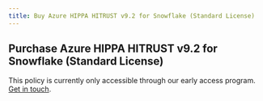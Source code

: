 ```yaml
---
title: Buy Azure HIPPA HITRUST v9.2 for Snowflake (Standard License)
---
```


## Purchase Azure HIPPA HITRUST v9.2 for Snowflake (Standard License)

This policy is currently only accessible through our early access program. [Get in touch](/contact-policies).
